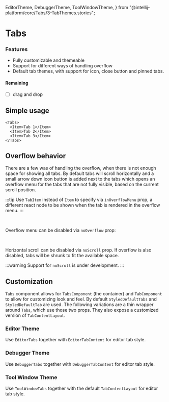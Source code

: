 ---
---

  EditorTheme,
  DebuggerTheme,
  ToolWindowTheme,
} from "@intellij-platform/core/Tabs/3-TabThemes.stories";

# Tabs

### Features

- Fully customizable and themeable
- Support for different ways of handling overflow
- Default tab themes, with support for icon, close button and pinned tabs.

#### Remaining

- [ ] drag and drop

## Simple usage

```tsx live
<Tabs>
  <Item>Tab 1</Item>
  <Item>Tab 2</Item>
  <Item>Tab 3</Item>
</Tabs>
```

## Overflow behavior

There are a few was of handling the overflow, when there is not enough space for showing all tabs. By default tabs will
scroll horizontally and a small arrow down icon button is added next to the tabs which opens an overflow menu for the
tabs that are not fully visible, based on the current scroll position.

:::tip
Use `TabItem` instead of `Item` to specify via `inOverflowMenu` prop, a different react node to be shown when the tab
is rendered in the overflow menu.
:::

<Example>
  <Overflow.render maxWidth={1800} />
</Example>

<br />

Overflow menu can be disabled via `noOverflow` prop:

<Example>
  <Overflow.render maxWidth={1800} noOverflowMenu />
</Example>

<br />

Horizontal scroll can be disabled via `noScroll` prop. If overflow is also disabled, tabs will be shrunk to fit
the available space.

:::warning
Support for `noScroll` is under development.
:::

## Customization

`Tabs` component allows for `TabsComponent` (the container) and `TabComponent` to allow for customizing look and feel.
By default `StyledDefaultTabs` and `StyledDefaultTab` are used. The following variations are a thin wrapper around
`Tabs`, which use those two props. They also expose a customized version of `TabContentLayout`.

### Editor Theme

Use `EditorTabs` together with `EditorTabContent` for editor tab style.

<Example>
  <EditorTheme.render />
</Example>

### Debugger Theme

Use `DebuggerTabs` together with `DebuggerTabContent` for editor tab style.

<Example>
  <DebuggerTheme.render />
</Example>

### Tool Window Theme

Use `ToolWindowTabs` together with the default `TabContentLayout` for editor tab style.

<Example>
  <ToolWindowTheme.render />
</Example>
